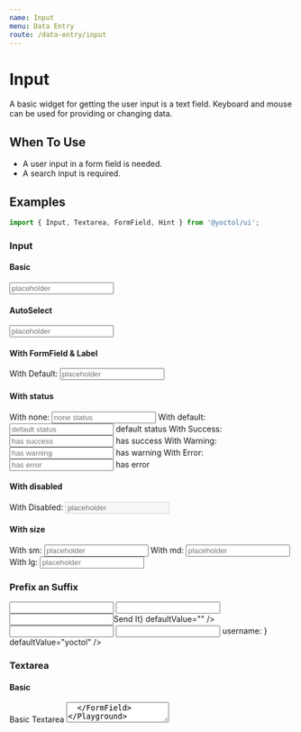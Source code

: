 ```yaml
---
name: Input
menu: Data Entry
route: /data-entry/input
---
```





# Input

A basic widget for getting the user input is a text field. Keyboard and mouse can be used for providing or changing data.

## When To Use

- A user input in a form field is needed.
- A search input is required.

## Examples

```js
import { Input, Textarea, FormField, Hint } from '@yoctol/ui';
```

### Input

#### Basic

<Playground>
  <Input placeholder="placeholder" />
</Playground>

#### AutoSelect

<Playground>
  <Input
    autoSelect
    defaultValue="Exmaple default value"
    placeholder="placeholder"
  />
</Playground>

#### With FormField & Label

<Playground>
  <FormField>
    <Label htmlFor="demo">With Default:</Label>
    <Input id="demo" placeholder="placeholder" />
  </FormField>
</Playground>

#### With status

<Playground>
  <FormField>
    <Label htmlFor="default">With none:</Label>
    <Input id="none" placeholder="none status" />
  </FormField>
  <FormField>
    <Label htmlFor="default">With default:</Label>
    <Input id="default" placeholder="default status" />
    <Hint>default status</Hint>
  </FormField>
  <FormField success>
    <Label htmlFor="success">With Success:</Label>
    <Input id="success" placeholder="has success" />
    <Hint>has success</Hint>
  </FormField>
  <FormField warning>
    <Label htmlFor="warning">With Warning:</Label>
    <Input id="warning" placeholder="has warning" />
    <Hint>has warning</Hint>
  </FormField>
  <FormField error>
    <Label htmlFor="error">With Error:</Label>
    <Input id="error" placeholder="has error" />
    <Hint>has error</Hint>
  </FormField>
</Playground>

#### With disabled

<Playground>
  <Label htmlFor="demo">With Disabled:</Label>
  <Input id="demo" placeholder="placeholder" disabled />
</Playground>

#### With size

<Playground>
  <FormField>
    <Label htmlFor="demo_sm">
      With sm:
    </Label>
    <Input id="demo_sm" size="sm" placeholder="placeholder" />
  </FormField>
  <FormField>
    <Label htmlFor="demo_md">
      With md:
    </Label>
    <Input id="demo_md" size="md" placeholder="placeholder" />
  </FormField>
  <FormField>
    <Label htmlFor="demo_lg">
      With lg:
    </Label>
    <Input id="demo_lg" size="lg" placeholder="placeholder" />
  </FormField>
</Playground>

### Prefix an Suffix

<Playground>
  <Input prefix="Prefix" defaultValue="" />
  <Input mt="2" suffix="Suffix" defaultValue="" />
  <Input mt="2" suffix={<Button type="success">Send It</Button>} defaultValue="" />
  <Input mt="2" prefix="https://" suffix=".com" defaultValue="yoctol" />
  <Input
    mt="2"
    prefix={
      <>
        <Icon type={MdAccountCircle} size="20" mr="1"/>
        username:
      </>
    }
    defaultValue="yoctol"
  />
</Playground>

### Textarea

#### Basic

<Playground>
  <FormField>
    <Label htmlFor="demo">Basic Textarea</Label>
    <Textarea id="demo" placeholder="placeholder"/>
  </FormField>
</Playground>

#### With minRows & maxRows

<Playground>
  <FormField>
    <Label htmlFor="demo">With minRows & maxRows:</Label>
    <Textarea id="demo" placeholder="placeholder" minRows={3} maxRows={6} />
  </FormField>
</Playground>

## API

### Input

<PropsTable of={Input} />

### Textarea

<PropsTable of={Textarea} />
